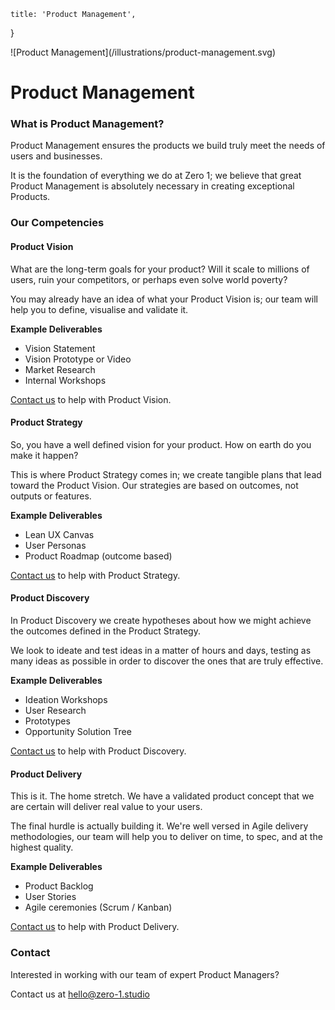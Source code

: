 

    title: 'Product Management',
}

<div className='max-w-md'>
    ![Product Management](/illustrations/product-management.svg)
</div>

# Product Management

### What is Product Management?

Product Management ensures the products we build truly meet the needs of users and businesses. 

It is the foundation of everything we do at Zero 1; we believe that great Product Management is absolutely necessary in creating exceptional Products.

### Our Competencies

<Card>

#### <Icon path={mdiImageFilterHdr} size={2} /> Product Vision

What are the long-term goals for your product? Will it scale to millions of users, ruin your competitors, or perhaps even solve world poverty?

You may already have an idea of what your Product Vision is; our team will help you to define, visualise and validate it.

**Example Deliverables**
- Vision Statement
- Vision Prototype or Video
- Market Research
- Internal Workshops

[Contact us](mailto:hello@zero-1.studio) to help with Product Vision.

</Card>

<Card>

#### <Icon path={mdiHeadDotsHorizontal} size={2} /> Product Strategy

So, you have a well defined vision for your product. How on earth do you make it happen?

This is where Product Strategy comes in; we create tangible plans that lead toward the Product Vision. Our strategies are based on outcomes, not outputs or features.

**Example Deliverables**
- Lean UX Canvas
- User Personas
- Product Roadmap (outcome based)

[Contact us](mailto:hello@zero-1.studio) to help with Product Strategy.

</Card>

<Card>

#### <Icon path={mdiMagnify} size={2} /> Product Discovery

In Product Discovery we create hypotheses about how we might achieve the outcomes defined in the Product Strategy.

We look to ideate and test ideas in a matter of hours and days, testing as many ideas as possible in order to discover the ones that are truly effective.

**Example Deliverables**
- Ideation Workshops
- User Research
- Prototypes
- Opportunity Solution Tree

[Contact us](mailto:hello@zero-1.studio) to help with Product Discovery.

</Card>

<Card>

#### <Icon path={mdiCodeBracesBox} size={2} /> Product Delivery

This is it. The home stretch. We have a validated product concept that we are certain will deliver real value to your users.

The final hurdle is actually building it. We're well versed in Agile delivery methodologies, our team will help you to deliver on time, to spec, and at the highest quality.

**Example Deliverables**
- Product Backlog
- User Stories
- Agile ceremonies (Scrum / Kanban)

[Contact us](mailto:hello@zero-1.studio) to help with Product Delivery.

</Card>

### Contact

Interested in working with our team of expert Product Managers? 

Contact us at [hello@zero-1.studio](mailto:hello@zero-1.studio)

